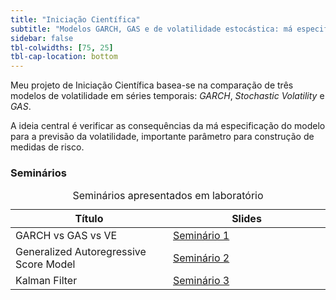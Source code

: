 ```yaml
---
title: "Iniciação Científica"
subtitle: "Modelos GARCH, GAS e de volatilidade estocástica: má especificação e suas consequências na previsão da volatilidade"
sidebar: false
tbl-colwidths: [75, 25]
tbl-cap-location: bottom
---
```


Meu projeto de Iniciação Científica basea-se na comparação de três modelos de volatilidade em séries temporais: *GARCH*, *Stochastic Volatility* e *GAS*.

A ideia central é verificar as consequências da má especificação do modelo para a previsão da volatilidade, importante parâmetro para construção de medidas de risco.

### Seminários

| Título                                 | Slides                                                       |
|------------------------------------|------------------------------------|
| GARCH vs GAS vs VE                     | [Seminário 1](Seminarios/gas_garch_sv.qmd){target="_blank"}  |
| Generalized Autoregressive Score Model | [Seminário 2](Seminarios/GAS.qmd){target="_blank"}           |
| Kalman Filter                          | [Seminário 3](Seminarios/kalman_filter.qmd){target="_blank"} |

: Seminários apresentados em laboratório
